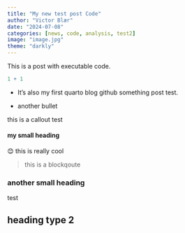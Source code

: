 ```yaml
---
title: "My new test post Code"
author: "Victor Blær"
date: "2024-07-08"
categories: [news, code, analysis, test2]
image: "image.jpg"
theme: "darkly"
---
```


This is a post with executable code.

```r
1 + 1
```

-   It's also my first quarto blog github something post test.

-   another bullet

::: callout-note
this is a callout test
:::

#### my small heading

😊 this is really cool

> this is a blockqoute

### another small heading

test

## heading type 2
